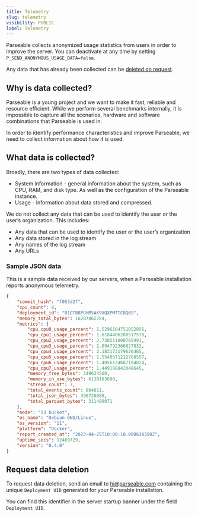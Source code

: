```yaml
---
title: Telemetry
slug: telemetry
visibility: PUBLIC
label: Telemetry
---
```


<head>
<title>Parseable Telemetry | Parseable</title>
<meta charSet="utf-8" />
<meta name="twitter:card" content="summary" />
</head>


Parseable collects anonymized usage statistics from users in order to improve the server. You can deactivate at any time by setting `P_SEND_ANONYMOUS_USAGE_DATA=false`.

Any data that has already been collected can be [deleted on request](mailto:hi@parseable.com).

## Why is data collected?

Parseable is a young project and we want to make it fast, reliable and resource efficient. While we perform several benchmarks internally, it is impossible to capture all the scenarios, hardware and software combinations that Parseable is used in.

In order to identify performance characteristics and improve Parseable, we need to collect information about how it is used.

## What data is collected?

Broadly, there are two types of data collected:

- System information - general information about the system, such as CPU, RAM, and disk type. As well as the configuration of the Parseable instance.
- Usage - information about data stored and compressed.

We do not collect any data that can be used to identify the user or the user’s organization. This includes:

- Any data that can be used to identify the user or the user’s organization
- Any data stored in the log stream
- Any names of the log stream
- Any URLs

### Sample JSON data

This is a sample data received by our servers, when a Parseable installation reports anonymous telemetry.

```json
{
	"commit_hash": "f053d2f",
	"cpu_count": 8,
	"deployment_id": "01GTB8PGHM5AK9XQXPMTTCBQ0S",
	"memory_total_bytes": 16287862784,
	"metrics": {
		"cpu_cpu0_usage_percent": 1.5296164751052856,
		"cpu_cpu1_usage_percent": 1.6184406280517578,
		"cpu_cpu2_usage_percent": 2.738511800765991,
		"cpu_cpu3_usage_percent": 2.094792366027832,
		"cpu_cpu4_usage_percent": 2.183173179626465,
		"cpu_cpu5_usage_percent": 1.5540571212768557,
		"cpu_cpu6_usage_percent": 1.4056124687194824,
		"cpu_cpu7_usage_percent": 1.449198842048645,
		"memory_free_bytes": 349634560,
		"memory_in_use_bytes": 6138183680,
		"stream_count": 7,
		"total_events_count": 864611,
		"total_json_bytes": 396726688,
		"total_parquet_bytes": 311480071
	},
	"mode": "S3 bucket",
	"os_name": "Debian GNU/Linux",
	"os_version": "11",
	"platform": "Docker",
	"report_created_at": "2023-04-25T10:00:10.000638350Z",
	"uptime_secs": 12469729,
	"version": "0.4.0"
}
```

## Request data deletion

To request data deletion, send an email to hi@parseable.com containing the unique `Deployment UID` generated for your Parseable installation.

You can find this identifier in the server startup banner under the field `Deployment UID`.
